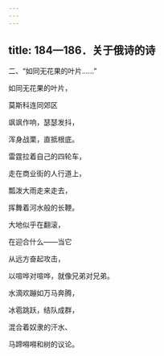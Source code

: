 ```yaml
---
---
---
```

title: 184—186．关于俄诗的诗
---



二、“如同无花果的叶片……”


如同无花果的叶片，

莫斯科连同郊区

飒飒作响，瑟瑟发抖，

浑身战栗，直抵根底。

雷霆拉着自己的四轮车，

走在商业街的人行道上，

瓢泼大雨走来走去，

挥舞着河水般的长鞭。

大地似乎在翻滚，

在迎合什么——当它

从远方奋起攻击，

以喧哗对喧哗，就像兄弟对兄弟。

水滴欢蹦如万马奔腾，

冰雹跳跃，结队成群，

混合着奴隶的汗水、

马蹄嘚嘚和树的议论。